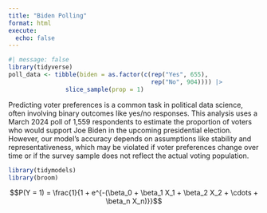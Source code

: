 ```yaml
---
title: "Biden Polling"
format: html
execute: 
  echo: false
---
```



```r
#| message: false
library(tidyverse)
poll_data <- tibble(biden = as.factor(c(rep("Yes", 655), 
                                        rep("No", 904)))) |> 
                slice_sample(prop = 1)

```
Predicting voter preferences is a common task in political data science, often involving binary outcomes like yes/no responses. This analysis uses a March 2024 poll of 1,559 respondents to estimate the proportion of voters who would support Joe Biden in the upcoming presidential election.
However, our model’s accuracy depends on assumptions like stability and representativeness, which may be violated if voter preferences change over time or if the survey sample does not reflect the actual voting population.


```r
library(tidymodels)
library(broom)

```
$$P(Y = 1) = \frac{1}{1 + e^{-(\beta_0 + \beta_1 X_1 + \beta_2 X_2 + \cdots + \beta_n X_n)}}$$

